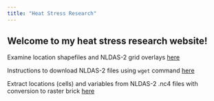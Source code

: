 ```yaml
---
title: "Heat Stress Research"
---
```


  
## Welcome to my heat stress research website!  



Examine location shapefiles and NLDAS-2 grid overlays [here](analysis/shapefiles.html)  

Instructions to download NLDAS-2 files using `wget` command [here](analysis/nldas_wget.html)  

Extract locations (cells) and variables from NLDAS-2 .nc4 files with conversion to raster brick [here](analysis/extract_cells.html)  

